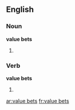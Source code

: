 ==English==

===Noun===
'''value bets'''

# {{plural of|value bet}}

===Verb===
'''value bets'''

#{{en-third-person singular of|value bet}}

[[ar:value bets]]
[[fr:value bets]]